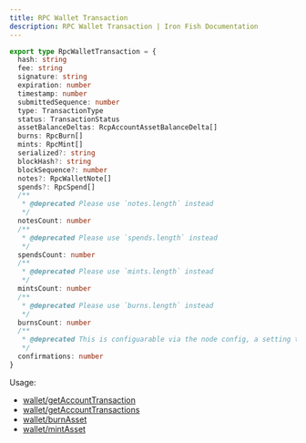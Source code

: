 ```yaml
---
title: RPC Wallet Transaction
description: RPC Wallet Transaction | Iron Fish Documentation
---
```

```typescript
export type RpcWalletTransaction = {
  hash: string
  fee: string
  signature: string
  expiration: number
  timestamp: number
  submittedSequence: number
  type: TransactionType
  status: TransactionStatus
  assetBalanceDeltas: RcpAccountAssetBalanceDelta[]
  burns: RpcBurn[]
  mints: RpcMint[]
  serialized?: string
  blockHash?: string
  blockSequence?: number
  notes?: RpcWalletNote[]
  spends?: RpcSpend[]
  /**
   * @deprecated Please use `notes.length` instead
   */
  notesCount: number
  /**
   * @deprecated Please use `spends.length` instead
   */
  spendsCount: number
  /**
   * @deprecated Please use `mints.length` instead
   */
  mintsCount: number
  /**
   * @deprecated Please use `burns.length` instead
   */
  burnsCount: number
  /**
   * @deprecated This is configuarable via the node config, a setting that the user can pass, so doesn't need to be returned
   */
  confirmations: number
}
```

Usage: 
- [wallet/getAccountTransaction](/developers/documentation/rpc/wallet/get_account_transaction)
- [wallet/getAccountTransactions](/developers/documentation/rpc/wallet/get_account_transactions)
- [wallet/burnAsset](/developers/documentation/rpc/wallet/burn_asset)
- [wallet/mintAsset](/developers/documentation/rpc/wallet/mint_asset)